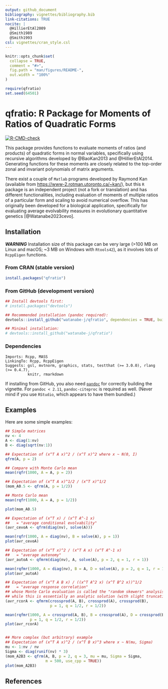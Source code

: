 ```yaml
---
output: github_document
bibliography: vignettes/bibliography.bib
link-citations: TRUE
nocite: |
  @HillierEtAl2009
  @Smith1989
  @Smith1993
csl: vignettes/cran_style.csl
---
```


<!-- README.md is generated from README.Rmd. Please edit that file -->

```r
knitr::opts_chunk$set(
  collapse = TRUE,
  comment = "#>",
  fig.path = "man/figures/README-",
  out.width = "100%"
)
```
```r
require(qfratio)
set.seed(64501)
```

# qfratio: R Package for Moments of Ratios of Quadratic Forms

<!-- badges: start -->
[![R-CMD-check](https://github.com/watanabe-j/qfratio/actions/workflows/R-CMD-check.yaml/badge.svg)](https://github.com/watanabe-j/qfratio/actions/workflows/R-CMD-check.yaml)
<!-- badges: end -->


This package provides functions to evaluate moments of ratios
(and products) of quadratic forms in normal variables, specifically using
recursive algorithms developed by @BaoKan2013 and @HillierEtAl2014.
Generating functions for these moments are closely related to the
top-order zonal and invariant polynomials of matrix arguments.

There exist a couple of `Matlab` programs developed by Raymond Kan
(available from <https://www-2.rotman.utoronto.ca/~kan/>), but this
`R` package is an independent project (not a fork or translation)
and has different functionalities, including evaluation of moments of
multiple ratios of a particular form and scaling to avoid numerical overflow.
This has originally been developed for a biological application,
specifically for evaluating average evolvability measures in
evolutionary quantitative genetics [@Watanabe2023cevo].



## Installation

***WARNING*** Installation size of this package can be very large
(>100 MB on Linux and macOS; ~3 MB on Windows with `Rtools42`),
as it involves lots of `RcppEigen` functions.


### From CRAN (stable version)
```r
install.packages("qfratio")
```


### From GitHub (development version)
```r
## Install devtools first:
# install.packages("devtools")

## Recommended installation (pandoc required):
devtools::install_github("watanabe-j/qfratio", dependencies = TRUE, build_vignettes = TRUE)

## Minimal installation:
# devtools::install_github("watanabe-j/qfratio")
```

### Dependencies

    Imports: Rcpp, MASS
    LinkingTo: Rcpp, RcppEigen
    Suggests: gsl, mvtnorm, graphics, stats, testthat (>= 3.0.0), rlang (>= 0.4.7),
              knitr, rmarkdown

If installing from GitHub, you also need [`pandoc`](https://pandoc.org) for
correctly building the vignette.
For `pandoc < 2.11`, `pandoc-citeproc` is required as well.
(Never mind if you use `RStudio`, which appears to have them bundled.)


## Examples

Here are some simple examples:

```r
## Simple matrices
nv <- 4
A <- diag(1:nv)
B <- diag(sqrt(nv:1))

## Expectation of (x^T A x)^2 / (x^T x)^2 where x ~ N(0, I)
qfrm(A, p = 2)

## Compare with Monte Carlo mean
mean(rqfr(1000, A = A, p = 2))

## Expectation of (x^T A x)^1/2 / (x^T x)^1/2
(mom_A0.5 <- qfrm(A, p = 1/2))

## Monte Carlo mean
mean(rqfr(1000, A = A, p = 1/2))

plot(mom_A0.5)

## Expectation of (x^T x) / (x^T A^-1 x)
##   = "average conditional evolvability"
(avr_cevoA <- qfrm(diag(nv), solve(A)))

mean(rqfr(1000, A = diag(nv), B = solve(A), p = 1))
plot(avr_cevoA)

## Expectation of (x^T x)^2 / (x^T A x) (x^T A^-1 x)
##   = "average autonomy"
(avr_autoA <- qfmrm(diag(nv), A, solve(A), p = 2, q = 1, r = 1))

mean(rqfmr(1000, A = diag(nv), B = A, D = solve(A), p = 2, q = 1, r = 1))
plot(avr_autoA)

## Expectation of (x^T A B x) / ((x^T A^2 x) (x^T B^2 x))^1/2
##   = "average response correlation"
## whose Monte Carlo evaluation is called the "random skewers" analysis,
## while this is essentially an analytic solution (with slight truncation error)
(avr_rcorA <- qfmrm(crossprod(A, B), crossprod(A), crossprod(B),
                    p = 1, q = 1/2, r = 1/2))

mean(rqfmr(1000, A = crossprod(A, B), B = crossprod(A), D = crossprod(B),
           p = 1, q = 1/2, r = 1/2))
plot(avr_rcorA)


## More complex (but arbitrary) example
## Expectation of (x^T A x)^2 / (x^T B x)^3 where x ~ N(mu, Sigma)
mu <- 1:nv / nv
Sigma <- diag(runif(nv) * 3)
(mom_A2B3 <- qfrm(A, B, p = 2, q = 3, mu = mu, Sigma = Sigma,
                  m = 500, use_cpp = TRUE))
plot(mom_A2B3)
```


## References
